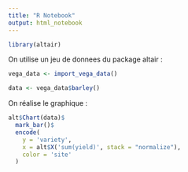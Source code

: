 ```yaml
---
title: "R Notebook"
output: html_notebook
---
```


```r
library(altair)
```

On utilise un jeu de donnees du package altair :
```r
vega_data <- import_vega_data()

data <- vega_data$barley()
```

On réalise le graphique :
```r
alt$Chart(data)$
  mark_bar()$
  encode(
    y = 'variety',
    x = alt$X('sum(yield)', stack = "normalize"),
    color = 'site'
  )
```
